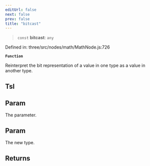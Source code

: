 ```yaml
---
editUrl: false
next: false
prev: false
title: "bitcast"
---
```


> `const` **bitcast**: `any`

Defined in: three/src/nodes/math/MathNode.js:726

**`Function`**

Reinterpret the bit representation of a value in one type as a value in another type.

## Tsl

## Param

The parameter.

## Param

The new type.

## Returns
